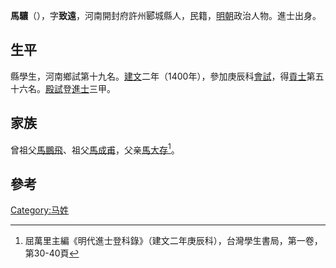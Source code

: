{{Otheruses|other=名为馬驤的其他人物|馬驤}}
{{Otheruses|other=名为马致远的其他人物|马致远}}

'''馬驤'''（{{bd|1372年||？}}），字'''致遠'''，河南開封府許州郾城縣人，民籍，[[明朝|明朝]]政治人物。進士出身。

== 生平 ==
縣學生，河南鄉試第十九名。[[建文|建文]]二年（1400年），參加庚辰科[[會試|會試]]，得[[貢士|貢士]]第五十六名。[[殿試|殿試]]登[[進士|進士]]三甲。

== 家族 ==
曾祖父[[馬鵬飛|馬鵬飛]]、祖父[[馬成甫|馬成甫]]，父亲[[馬大存|馬大存]]<ref>屈萬里主編《明代進士登科錄》（建文二年庚辰科），台灣學生書局，第一卷，第30-40頁</ref>。

==參考==
{{reflist}}

{{建文二年庚辰科殿試金榜}}

{{Authority control}}

{{DEFAULTSORT:}}
[[Category:马姓|Category:马姓]]


{{明朝人物小作品}}